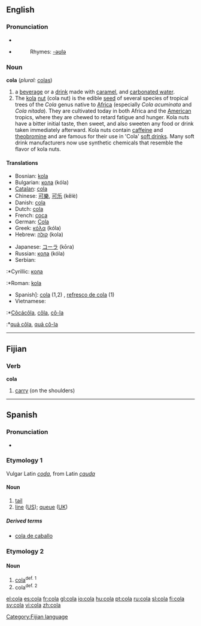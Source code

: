 ==English==
===Pronunciation===
*{{IPA|/ˈkolə/}}
*{{SAMPA|/'ko-la/}}
*:Rhymes: [[Rhymes:English:-əʊlə|-əʊlə]]

===Noun===
'''cola''' (''plural:'' [[colas]])

#a [[beverage]] or a [[drink#Noun|drink]] made with [[caramel]], and [[carbonated water]].
#The [[kola]] [[nut]] (cola nut) is the edible [[seed]] of several species of tropical trees of the ''Cola'' genus native to [[Africa]] (especially ''Cola acuminata'' and ''Cola nitada''). They are cultivated today in both Africa and the [[America|American]] tropics, where they are chewed to retard fatigue and hunger. Kola nuts have a bitter initial taste, then sweet, and also sweeten any food or drink taken immediately afterward. Kola nuts contain [[caffeine]] and [[theobromine]] and are famous for their use in 'Cola' [[soft drink]]s. Many soft drink manufacturers now use synthetic chemicals that resemble the flavor of kola nuts.

====Translations====
{{top}}
*Bosnian: [[kola]] {{f}}
*Bulgarian: [[кола]] (kóla) {{f}}
*[[Catalan]]: [[cola]]
*Chinese: [[可樂]], [[可乐]] (kělè)
*Danish: [[cola]]
*Dutch: [[cola]] {{m}}
*French: [[coca]] {{m}}
*German: [[Cola]] {{f}}
*Greek: [[κόλα]] (kóla)
*Hebrew: [[קולה]] (kola) {{f}}
{{mid}}
*Japanese: [[コーラ]] (kōra)
*Russian: [[кола]] (kóla) {{f}}
*Serbian:
:*Cyrillic: [[кола]] {{f}}
:*Roman: [[kola]] {{f}}
*Spanish]: [[cola#Spanish|cola]] (1,2) {{f}}, [[refresco de cola]] {{m}} (1)
*Vietnamese:
:*[[Côcácôla]], [[côla#Vietnamese|côla]], [[cô-la]]
:*[[quả côla]], [[quả cô-la]]
{{bottom}}

----

==Fijian==
===Verb===
'''cola'''

#[[carry]] (on the shoulders)

[[Category:Fijian language]]

----

==Spanish==

===Pronunciation===
*{{IPA|/ˈkola/}}

===Etymology 1===
Vulgar Latin ''[[coda]]'', from Latin ''[[cauda]]''

====Noun====
{{es-noun-f}}

#[[tail]]
#[[line#Noun|line]] ([[w:American English|US]]); [[queue]] ([[w:British English|UK]])

=====Derived terms=====
*[[cola de caballo]] {{f}}

===Etymology 2===

====Noun====
{{es-noun-f}}

#[[cola#English|cola]]<sup>def. 1</sup>
#cola<sup>def. 2</sup>

[[el:cola]]
[[es:cola]]
[[fr:cola]]
[[gl:cola]]
[[io:cola]]
[[hu:cola]]
[[pt:cola]]
[[ru:cola]]
[[sl:cola]]
[[fi:cola]]
[[sv:cola]]
[[vi:cola]]
[[zh:cola]]